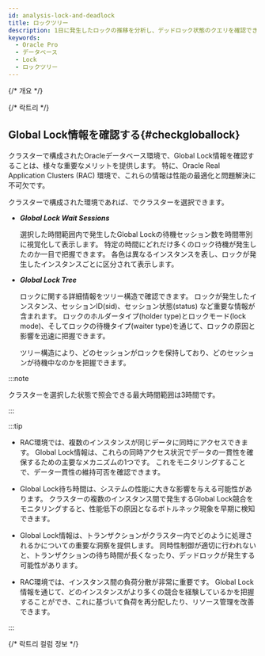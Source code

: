 ```yaml
---
id: analysis-lock-and-deadlock
title: ロックツリー
description: 1日に発生したロックの推移を分析し、デッドロック状態のクエリを確認できます。
keywords:
  - Oracle Pro
  - データベース
  - Lock
  - ロックツリー
---
```


{/* 개요 */}

<Analysislockdesc />

{/* 락트리 */}

<Dblocktreedesc />


<Dblocktreeusingbasic level={2} />

## Global Lock情報を確認する{#checkgloballock}

クラスターで構成されたOracleデータベース環境で、Global Lock情報を確認することは、様々な重要なメリットを提供します。 特に、Oracle Real Application Clusters (RAC) 環境で、これらの情報は性能の最適化と問題解決に不可欠です。

クラスターで構成された環境であれば、<Cmdname sid="instance" className="uitext" />でクラスターを選択できます。

<ImgLang img="db-locktree-cluster-chart.png" desc="ロックツリー" />

- ***Global Lock Wait Sessions***

  選択した時間範囲内で発生したGlobal Lockの待機セッション数を時間帯別に視覚化して表示します。 特定の時間にどれだけ多くのロック待機が発生したのか一目で把握できます。 各色は異なるインスタンスを表し、ロックが発生したインスタンスごとに区分されて表示します。

- ***Global Lock Tree***

  ロックに関する詳細情報をツリー構造で確認できます。 ロックが発生したインスタンス、セッションID(<UI>sid</UI>)、セッション状態(<UI>status</UI>) など重要な情報が含まれます。 ロックのホルダータイプ(<UI>holder type</UI>)とロックモード(<UI>lock mode</UI>)、そしてロックの待機タイプ(<UI>waiter type</UI>)を通じて、ロックの原因と影響を迅速に把握できます。

  ツリー構造により、どのセッションがロックを保持しており、どのセッションが待機中なのかを把握できます。

:::note

クラスターを選択した状態で照会できる最大時間範囲は3時間です。

:::

:::tip

- RAC環境では、複数のインスタンスが同じデータに同時にアクセスできます。 Global Lock情報は、これらの同時アクセス状況でデータの一貫性を確保するための主要なメカニズムの1つです。 これをモニタリングすることで、データ一貫性の維持可否を確認できます。

- Global Lock待ち時間は、システムの性能に大きな影響を与える可能性があります。 クラスターの複数のインスタンス間で発生するGlobal Lock競合をモニタリングすると、性能低下の原因となるボトルネック現象を早期に検知できます。 

- Global Lock情報は、トランザクションがクラスター内でどのように処理されるかについての重要な洞察を提供します。 同時性制御が適切に行われないと、トランザクションの待ち時間が長くなったり、デッドロックが発生する可能性があります。

- RAC環境では、インスタンス間の負荷分散が非常に重要です。 Global Lock情報を通じて、どのインスタンスがより多くの競合を経験しているかを把握することができ、これに基づいて負荷を再分配したり、リソース管理を改善できます。

:::

{/* 락트리 컬럼 정보 */}

<Oraclecolumn level={2} />
